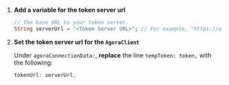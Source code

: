<PlatformWrapper platform="flutter">

1. **Add a variable for the token server url**

    ```dart
    // The base URL to your token server.
    String serverUrl = "<Token Server URL>"; // For example, "https://app-name.herokuapp.com"
    ```

1. **Set the token server url for the `AgoraClient`**

    Under `agoraConnectionData:`, **replace** the line `tempToken: token,` with the following:

    ```dart
    tokenUrl: serverUrl,
    ```

</PlatformWrapper>
